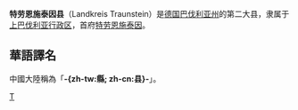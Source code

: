 {{noteTA
|T=zh-tw:特勞恩施泰因郡; zh-cn:特劳恩施泰因县;
|1=zh-tw:特勞恩施泰因; zh-cn:特劳恩施泰因;
|2=zh-tw:邦; zh-cn:联邦州;
|3=zh-tw:邦; zh-cn:州;
|4=zh-tw:郡; zh-cn:县;
|5=zh-tw:公里; zh-cn:千米;
}}
{{德国县级行政单位
| 县徽图 = Image:DEU Landkreis Traunstein COA.svg
| 在德国内的位置图 = Image:Lage des Landkreises Traunstein in Deutschland.png
| 所属联邦州 = 巴伐利亚州
| 所属行政区 = 上巴伐利亚行政区
| 首府 = 特劳恩施泰因
| 面积 = 1534
| 人口 = 174,162
| 统计时间 = 2015年12月31日
| 人口密度 = 114
| 汽车牌号 = TS
| 下设城镇 = 4个市、31个镇
| 政府地址 = Ludwig-Thoma-Str. 2<br />83278 Traunstein
| 政府网站 = www.traunstein.com
| 在州内的位置图 = Image:Bavaria_ts.png
|}}

'''特劳恩施泰因县'''（Landkreis Traunstein）是[[德国|德国]][[巴伐利亚州|巴伐利亚州]]的第二大县，隶属于[[上巴伐利亚行政区|上巴伐利亚行政区]]，首府[[特劳恩施泰因|特劳恩施泰因]]。

== 華語譯名 ==
中國大陸稱為「'''-{zh-tw:縣; zh-cn:县}-'''」。

{{巴伐利亚州行政区划}}

{{Authority control}}
[[Category:巴伐利亚州行政区划|T]]